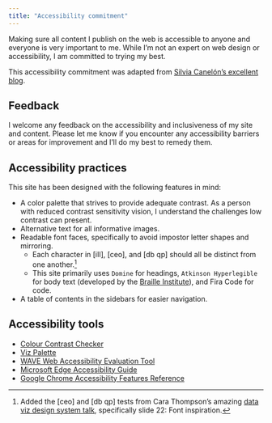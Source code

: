 ```yaml
---
title: "Accessibility commitment"
---
```


Making sure all content I publish on the web is accessible to anyone and everyone is very important to me. While I'm not an expert on web design or accessibility, I am committed to trying my best. 

This accessibility commitment was adapted from [Silvia Canelón's excellent blog](https://silviacanelon.com/accessibility).

## Feedback

I welcome any feedback on the accessibility and inclusiveness of my site and content. Please let me know if you encounter any accessibility barriers or areas for improvement and I'll do my best to remedy them.

## Accessibility practices

This site has been designed with the following features in mind:

- A color palette that strives to provide adequate contrast. As a person with reduced contrast sensitivity vision, I understand the challenges low contrast can present.
- Alternative text for all informative images.
- Readable font faces, specifically to avoid impostor letter shapes and mirroring.
  - Each character in [iIl], [ceo], and [db qp] should all be distinct from one another.[^1] 
  - This site primarily uses `Domine` for headings, `Atkinson Hyperlegible` for body text (developed by the [Braille Institute](https://brailleinstitute.org/freefont)), and Fira Code for code.
- A table of contents in the sidebars for easier navigation.

[^1]: Added the [ceo] and [db qp] tests from Cara Thompson's amazing [data viz design system talk](https://www.cararthompson.com/talks/nhsr2023-dataviz-design-system/), specifically slide 22: Font inspiration.

## Accessibility tools

-   [Colour Contrast Checker](https://colourcontrast.cc/)
-   [Viz Palette](https://projects.susielu.com/viz-palette)
-   [WAVE Web Accessibility Evaluation Tool](https://wave.webaim.org/)
-   [Microsoft Edge Accessibility Guide](https://learn.microsoft.com/en-us/microsoft-edge/devtools-guide-chromium/accessibility/test-inspect-tool)
-   [Google Chrome Accessibility Features Reference](https://developer.chrome.com/docs/devtools/accessibility/reference/)